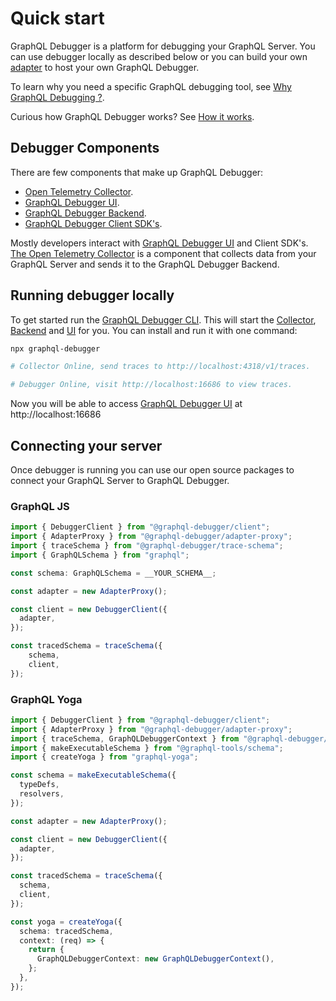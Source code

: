 # Quick start

GraphQL Debugger is a platform for debugging your GraphQL Server. You can use debugger locally as described below or you can build your own [adapter](/docs/components/adapters) to host your own GraphQL Debugger.

To learn why you need a specific GraphQL debugging tool, see [Why GraphQL Debugging ?](/docs/why).

Curious how GraphQL Debugger works? See [How it works](/docs/how).

## Debugger Components

There are few components that make up GraphQL Debugger:

- [Open Telemetry Collector](/docs/components/collector).
- [GraphQL Debugger UI](/docs/components/ui).
- [GraphQL Debugger Backend](/docs/components/backend).
- [GraphQL Debugger Client SDK's](/docs/packages/trace-schema).

Mostly developers interact with [GraphQL Debugger UI](/docs/components/ui) and Client SDK's. [The Open Telemetry Collector](/docs/components/collector) is a component that collects data from your GraphQL Server and sends it to the GraphQL Debugger Backend.

## Running debugger locally

To get started run the [GraphQL Debugger CLI](/docs/packages/cli). This will start the [Collector](/docs/components/collector), [Backend](/docs/components/backend) and [UI](/docs/components/ui) for you. You can install and run it with one command:

```sh
npx graphql-debugger

# Collector Online, send traces to http://localhost:4318/v1/traces.

# Debugger Online, visit http://localhost:16686 to view traces.
```

Now you will be able to access [GraphQL Debugger UI](/docs/components/ui) at http://localhost:16686

## Connecting your server

Once debugger is running you can use our open source packages to connect your GraphQL Server to GraphQL Debugger. 


### GraphQL JS

```ts
import { DebuggerClient } from "@graphql-debugger/client";
import { AdapterProxy } from "@graphql-debugger/adapter-proxy";
import { traceSchema } from "@graphql-debugger/trace-schema";
import { GraphQLSchema } from "graphql";

const schema: GraphQLSchema = __YOUR_SCHEMA__;

const adapter = new AdapterProxy();

const client = new DebuggerClient({
  adapter,
});

const tracedSchema = traceSchema({
    schema,
    client,
});
```

### GraphQL Yoga

```ts
import { DebuggerClient } from "@graphql-debugger/client";
import { AdapterProxy } from "@graphql-debugger/adapter-proxy";
import { traceSchema, GraphQLDebuggerContext } from "@graphql-debugger/trace-schema";
import { makeExecutableSchema } from "@graphql-tools/schema";
import { createYoga } from "graphql-yoga";

const schema = makeExecutableSchema({
  typeDefs,
  resolvers,
});

const adapter = new AdapterProxy();

const client = new DebuggerClient({
  adapter,
});

const tracedSchema = traceSchema({
  schema,
  client,
});

const yoga = createYoga({
  schema: tracedSchema,
  context: (req) => {
    return {
      GraphQLDebuggerContext: new GraphQLDebuggerContext(),
    };
  },
});
```